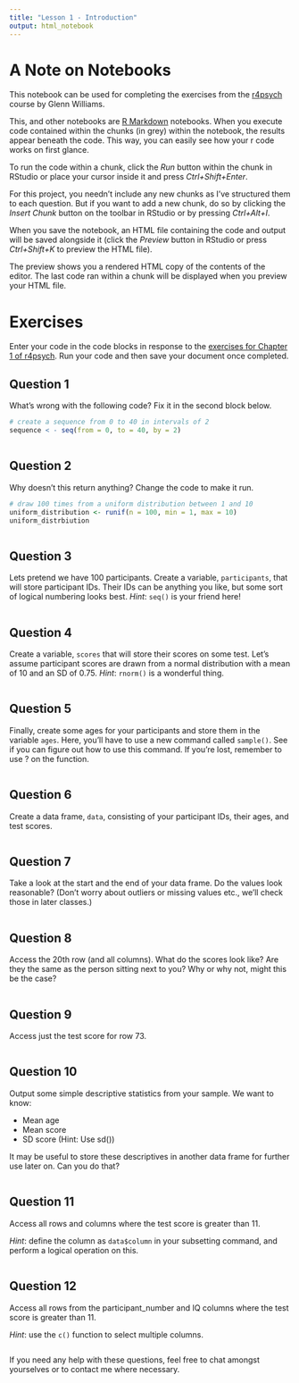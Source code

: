 ```yaml
---
title: "Lesson 1 - Introduction"
output: html_notebook
---
```


# A Note on Notebooks

This notebook can be used for completing the exercises from the [r4psych](http://glennwilliams.me/r4psych/) course by Glenn Williams. 

This, and other notebooks are [R Markdown](http://rmarkdown.rstudio.com) notebooks. When you execute code contained within the chunks (in grey) within the notebook, the results appear beneath the code. This way, you can easily see how your r code works on first glance.

To run the code within a chunk, click the *Run* button within the chunk in RStudio or place your cursor inside it and press *Ctrl+Shift+Enter*. 

For this project, you needn't include any new chunks as I've structured them to each question. But if you want to add a new chunk, do so by clicking the *Insert Chunk* button on the toolbar in RStudio or by pressing *Ctrl+Alt+I*.

When you save the notebook, an HTML file containing the code and output will be saved alongside it (click the *Preview* button in RStudio or press *Ctrl+Shift+K* to preview the HTML file).

The preview shows you a rendered HTML copy of the contents of the editor. The last code ran within a chunk will be displayed when you preview your HTML file.

# Exercises

Enter your code in the code blocks in response to the [exercises for Chapter 1 of r4psych](http://glennwilliams.me/r4psych/introduction.html#exercises). Run your code and then save your document once completed.

## Question 1

What's wrong with the following code? Fix it in the second block below.
```r
# create a sequence from 0 to 40 in intervals of 2
sequence < - seq(from = 0, to = 40, by = 2)
```

```r


```

## Question 2

Why doesn't this return anything? Change the code to make it run.
```r
# draw 100 times from a uniform distribution between 1 and 10
uniform_distribution <- runif(n = 100, min = 1, max = 10)
uniform_distrbiution
```

```r


```

## Question 3

Lets pretend we have 100 participants. Create a variable, `participants`, that will store participant IDs. Their IDs can be anything you like, but some sort of logical numbering looks best. *Hint*: `seq()` is your friend here!
```r

```

## Question 4

Create a variable, `scores` that will store their scores on some test. Let's assume participant scores are drawn from a normal distribution with a mean of 10 and an SD of 0.75. *Hint*: `rnorm()` is a wonderful thing.
```r


```

## Question 5

Finally, create some ages for your participants and store them in the variable `ages`. Here, you'll have to use a new command called `sample()`. See if you can figure out how to use this command. If you're lost, remember to use ? on the function.
```r


```

## Question 6

Create a data frame, `data`, consisting of your participant IDs, their ages, and test scores.
```r


```

## Question 7

Take a look at the start and the end of your data frame. Do the values look reasonable? (Don't worry about outliers or missing values etc., we'll check those in later classes.)
```r


```

## Question 8

Access the 20th row (and all columns). What do the scores look like? Are they the same as the person sitting next to you? Why or why not, might this be the case?
```r


```

## Question 9

Access just the test score for row 73.
```r


```

## Question 10

Output some simple descriptive statistics from your sample. We want to know:

- Mean age
- Mean score
- SD score (Hint: Use sd())

It may be useful to store these descriptives in another data frame for further use later on. Can you do that?
```r


```

## Question 11

Access all rows and columns where the test score is greater than 11.

*Hint*: define the column as `data$column` in your subsetting command, and perform a logical operation on this.
```r


```

## Question 12

Access all rows from the participant_number and IQ columns where the test score is greater than 11.

*Hint*: use the `c()` function to select multiple columns.
```r


```

If you need any help with these questions, feel free to chat amongst yourselves or to contact me where necessary.
